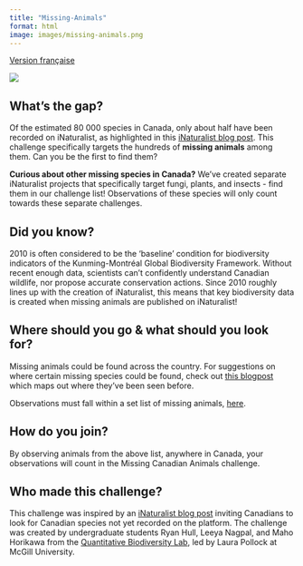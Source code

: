 ```yaml
---
title: "Missing-Animals"
format: html
image: images/missing-animals.png
---
```


[Version française](https://pollocklab.github.io/blitz-the-gap/challenges-fr/Missing-Animals.html){.btn .btn-secondary .btn role="button"}

![](images/missing-animals-banner.png)

## What’s the gap?

Of the estimated 80 000 species in Canada, only about half have been recorded on iNaturalist, as highlighted in this [iNaturalist blog post](https://www.inaturalist.org/posts/108240-help-find-these-missing-canadian-species). This challenge specifically targets the hundreds of **missing animals** among them. Can you be the first to find them?

**Curious about other missing species in Canada?** We’ve created separate iNaturalist projects that specifically target fungi, plants, and insects - find them in our challenge list! Observations of these species will only count towards these separate challenges.

## Did you know?

2010 is often considered to be the ‘baseline’ condition for biodiversity indicators of the Kunming-Montréal Global Biodiversity Framework. Without recent enough data, scientists can’t confidently understand Canadian wildlife, nor propose accurate conservation actions. Since 2010 roughly lines up with the creation of iNaturalist, this means that key biodiversity data is created when missing animals are published on iNaturalist!

## Where should you go & what should you look for?

Missing animals could be found across the country. For suggestions on where certain missing species could be found, check out [this blogpost](https://www.inaturalist.org/posts/108240-help-find-these-missing-canadian-species) which maps out where they’ve been seen before.

Observations must fall within a set list of missing animals, [here](https://docs.google.com/spreadsheets/d/1u0cmElZbC_gkeokjhNOqmMmBD3j_LsZUVLX2fJ3RFlM/edit?gid=1363477089#gid=1363477089).

## How do you join?

By observing animals from the above list, anywhere in Canada, your observations will count in the Missing Canadian Animals challenge.

## Who made this challenge?

This challenge was inspired by an [iNaturalist blog post](https://www.inaturalist.org/posts/108240-help-find-these-missing-canadian-species) inviting Canadians to look for Canadian species not yet recorded on the platform. The challenge was created by undergraduate students Ryan Hull, Leeya Nagpal, and Maho Horikawa from the [Quantitative Biodiversity Lab](https://qbiodiversity.org/), led by Laura Pollock at McGill University.
